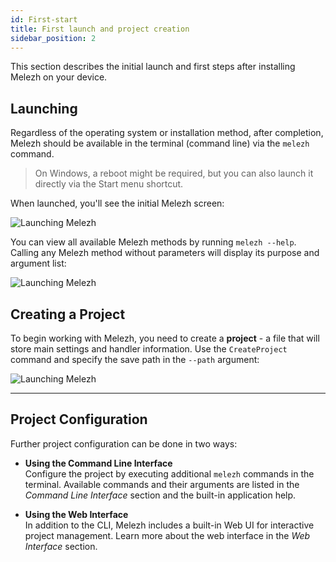 ```yaml
---
id: First-start
title: First launch and project creation
sidebar_position: 2
---
```


This section describes the initial launch and first steps after installing Melezh on your device.

## Launching

Regardless of the operating system or installation method, after completion, Melezh should be available in the terminal (command line) via the `melezh` command.

> On Windows, a reboot might be required, but you can also launch it directly via the Start menu shortcut.

When launched, you'll see the initial Melezh screen:

![Launching Melezh](../../../../static/img/Docs/Melezh/en/3.gif)

You can view all available Melezh methods by running `melezh --help`. Calling any Melezh method without parameters will display its purpose and argument list:

![Launching Melezh](../../../../static/img/Docs/Melezh/en/5.gif)

## Creating a Project

To begin working with Melezh, you need to create a **project** - a file that will store main settings and handler information. Use the `CreateProject` command and specify the save path in the `--path` argument:

![Launching Melezh](../../../../static/img/Docs/Melezh/en/4.gif)

<hr/>

## Project Configuration

Further project configuration can be done in two ways:

+ **Using the Command Line Interface**  
Configure the project by executing additional `melezh` commands in the terminal. Available commands and their arguments are listed in the *Command Line Interface* section and the built-in application help.

+ **Using the Web Interface**  
In addition to the CLI, Melezh includes a built-in Web UI for interactive project management. Learn more about the web interface in the *Web Interface* section.